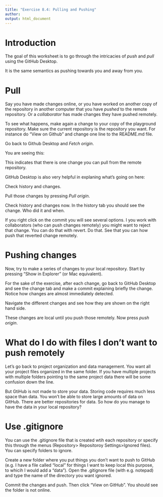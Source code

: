 ```yaml
---
title: "Exercise 8.4: Pulling and Pushing"
author: 
output: html_document
---
```


# Introduction 

The goal of this worksheet is to go through the intricacies of *push* and *pull* using the GitHub Desktop.

It is the same semantics as pushing towards you and away from you.

# Pull
Say you have made changes online, or you have worked on another copy of the repository in another computer that you have *pushed* to the remote repository. Or a *collaborator* has made changes they have pushed remotely.

To see what happens, make again a change to your copy of the playground repository. Make sure the current repository is the repository you want. For instance do "View on Github" and change one line to the README.md file.

Go back to Github Desktop and *Fetch origin*. 

You are seeing this:
[](images/fetch_origin.png)

This indicates that there is one change you can pull from the remote repository.

GitHub Desktop is also very helpful in explaning what's going on here: 
[](images/pull_1_commit.png)

Check history and changes. 

Pull those changes by pressing *Pull origin*.

Check history and changes now. In the history tab you should see the change. Who did it and when. 

If you right click on the commit you will see several options. I you work with collaborators (who can push changes remotely) you might want to reject that change. You can do that with revert. Do that. See that you can how push that reverted change remotely.

# Pushing changes

Now, try to make a series of changes to your local repository. Start by pressing "Show in Explorer" (or Mac equivalent).

For the sake of the exercise, after each change, go back to GitHub Desktop and see the change tab and make a commit explaining briefly the change. Notice how changes are almost immediately detected.  

Navigate the different changes and see how they are shown on the right hand side.

These changes are local until you push those remotely. Now press *push origin*.

# What do I do with files I don't want to push remotely

Let's go back to project organization and data management. You want all your project files organized in the same folder.
If you have multiple projects with multiple folders pointing to the same project data there will be some confusion down the line.

But GtiHub is not made to store your data. Storing code requires much less space than data. You won't be able to store large amounts of data on GitHub. There are better repositories for data. So how do you manage to have the data in your local repository?

# Use .gitignore
You can use the .gitignore file that is created wtih each repository or specify this through the menus (Repository> Repositoroy Settings>Ignored files). 
You can specify folders to ignore.

Create a new folder where you put things  you don't want to push to GitHub (e.g. I have a file called "local" for things I want to keep local this purpose, 
to whicih I would add a "data"). Open the .gitignore file (with e.g. notepad) and type the name of the directory you want ignored.

Commit the changes and push. Then click "View on GitHub". You should see the folder is not online.